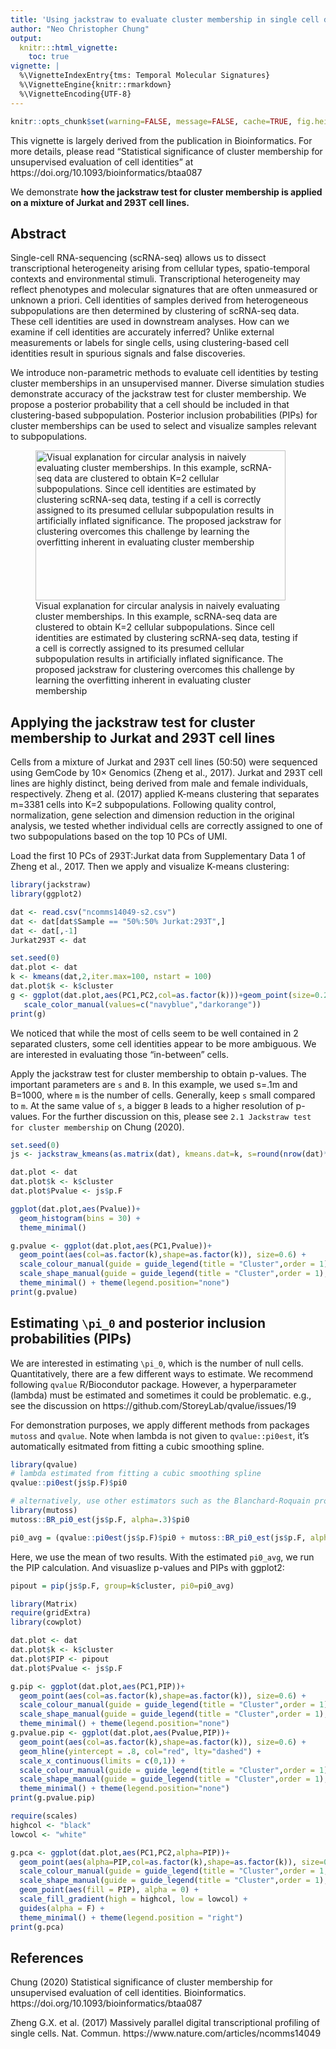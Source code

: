 ```yaml
---
title: 'Using jackstraw to evaluate cluster membership in single cell data'
author: "Neo Christopher Chung"
output:
  knitr:::html_vignette:
    toc: true
vignette: |
  %\VignetteIndexEntry{tms: Temporal Molecular Signatures}
  %\VignetteEngine{knitr::rmarkdown}
  %\VignetteEncoding{UTF-8}
---
```


```r
knitr::opts_chunk$set(warning=FALSE, message=FALSE, cache=TRUE, fig.height = 4, fig.width = 7, fig.align = "center",tidy.opts=list(width.cutoff=80),tidy=TRUE)
```

This vignette is largely derived from the publication in Bioinformatics. For more details, please read "Statistical significance of cluster membership for unsupervised evaluation of cell identities" at https://doi.org/10.1093/bioinformatics/btaa087

We demonstrate **how the jackstraw test for cluster membership is applied on a mixture of Jurkat and 293T cell lines.**

## Abstract

Single-cell RNA-sequencing (scRNA-seq) allows us to dissect transcriptional heterogeneity arising from cellular types, spatio-temporal contexts and environmental stimuli. Transcriptional heterogeneity may reflect phenotypes and molecular signatures that are often unmeasured or unknown a priori. Cell identities of samples derived from heterogeneous subpopulations are then determined by clustering of scRNA-seq data. These cell identities are used in downstream analyses. How can we examine if cell identities are accurately inferred? Unlike external measurements or labels for single cells, using clustering-based cell identities result in spurious signals and false discoveries.

We introduce non-parametric methods to evaluate cell identities by testing cluster memberships in an unsupervised manner. Diverse simulation studies demonstrate accuracy of the jackstraw test for cluster membership. We propose a posterior probability that a cell should be included in that clustering-based subpopulation. Posterior inclusion probabilities (PIPs) for cluster memberships can be used to select and visualize samples relevant to subpopulations.

![Visual explanation for circular analysis in naively evaluating cluster memberships. In this example, scRNA-seq data are clustered to obtain K=2 cellular subpopulations. Since cell identities are estimated by clustering scRNA-seq data, testing if a cell is correctly assigned to its presumed cellular subpopulation results in artificially inflated significance. The proposed jackstraw for clustering overcomes this challenge by learning the overfitting inherent in evaluating cluster membership](jackstraw-cluster-fig/CircularAnalysis.png){#id .class width=400 height=240}

## Applying the jackstraw test for cluster membership to Jurkat and 293T cell lines

Cells from a mixture of Jurkat and 293T cell lines (50:50) were sequenced using GemCode by 10× Genomics (Zheng et al., 2017). Jurkat and 293T cell lines are highly distinct, being derived from male and female individuals, respectively. Zheng et al. (2017) applied K-means clustering that separates m=3381 cells into K=2 subpopulations. Following quality control, normalization, gene selection and dimension reduction in the original analysis, we tested whether individual cells are correctly assigned to one of two subpopulations based on the top 10 PCs of UMI.

Load the first 10 PCs of 293T:Jurkat data from Supplementary Data 1 of Zheng et al., 2017. Then we apply and visualize K-means clustering:

```r
library(jackstraw)
library(ggplot2)

dat <- read.csv("ncomms14049-s2.csv")
dat <- dat[dat$Sample == "50%:50% Jurkat:293T",]
dat <- dat[,-1]
Jurkat293T <- dat

set.seed(0)
dat.plot <- dat
k <- kmeans(dat,2,iter.max=100, nstart = 100)
dat.plot$k <- k$cluster
g <- ggplot(dat.plot,aes(PC1,PC2,col=as.factor(k)))+geom_point(size=0.2,alpha=1)+theme_classic()+
   scale_color_manual(values=c("navyblue","darkorange"))
print(g)
```

We noticed that while the most of cells seem to be well contained in 2 separated clusters, some cell identities appear to be more ambiguous. We are interested in evaluating those "in-between" cells.

Apply the jackstraw test for cluster membership to obtain p-values. The important parameters are ```s``` and ```B```. In this example, we used s=.1m and B=1000, where ```m``` is the number of cells. Generally, keep ```s``` small compared to ```m```. At the same value of ```s```, a bigger ```B``` leads to a higher resolution of p-values. For the further discussion on this, please see ```2.1 Jackstraw test for cluster membership``` on Chung (2020).

```r
set.seed(0) 
js <- jackstraw_kmeans(as.matrix(dat), kmeans.dat=k, s=round(nrow(dat)*.1), B=1000, verbose=FALSE, pool=FALSE)

dat.plot <- dat
dat.plot$k <- k$cluster
dat.plot$Pvalue <- js$p.F

ggplot(dat.plot,aes(Pvalue))+
  geom_histogram(bins = 30) +
  theme_minimal() 

g.pvalue <- ggplot(dat.plot,aes(PC1,Pvalue))+
  geom_point(aes(col=as.factor(k),shape=as.factor(k)), size=0.6) +
  scale_colour_manual(guide = guide_legend(title = "Cluster",order = 1), labels = c("1","2"), values = c("navyblue","darkorange"))+
  scale_shape_manual(guide = guide_legend(title = "Cluster",order = 1), labels = c("1","2"), values = c(16,17)) +
  theme_minimal() + theme(legend.position="none")
print(g.pvalue)
```

## Estimating ```\pi_0``` and posterior inclusion probabilities (PIPs)

We are interested in estimating ```\pi_0```, which is the number of null cells. Quantitatively, there are a few different ways to estimate. We recommend following ```qvalue``` R/Biocondutor package. However, a hyperparameter (lambda) must be estimated and sometimes it could be problematic. e.g., see the discussion on https://github.com/StoreyLab/qvalue/issues/19

For demonstration purposes, we apply different methods from packages ```mutoss``` and ```qvalue```. Note when lambda is not given to ```qvalue::pi0est```, it's automatically esitmated from fitting a cubic smoothing spline.

```r
library(qvalue)
# lambda estimated from fitting a cubic smoothing spline
qvalue::pi0est(js$p.F)$pi0

# alternatively, use other estimators such as the Blanchard-Roquain procedure.
library(mutoss)
mutoss::BR_pi0_est(js$p.F, alpha=.3)$pi0

pi0_avg = (qvalue::pi0est(js$p.F)$pi0 + mutoss::BR_pi0_est(js$p.F, alpha=.3)$pi0)/2
```

Here, we use the mean of two results. With the estimated ```pi0_avg```, we run the PIP calculation. And visuaslize p-values and PIPs with ggplot2:

```r
pipout = pip(js$p.F, group=k$cluster, pi0=pi0_avg)

library(Matrix)
require(gridExtra)
library(cowplot) 

dat.plot <- dat
dat.plot$k <- k$cluster
dat.plot$PIP <- pipout
dat.plot$Pvalue <- js$p.F

g.pip <- ggplot(dat.plot,aes(PC1,PIP))+
  geom_point(aes(col=as.factor(k),shape=as.factor(k)), size=0.6) +
  scale_colour_manual(guide = guide_legend(title = "Cluster",order = 1), labels = c("1","2"), values = c("navyblue","darkorange"))+
  scale_shape_manual(guide = guide_legend(title = "Cluster",order = 1), labels = c("1","2"), values = c(16,17)) +
  theme_minimal() + theme(legend.position="none")
g.pvalue.pip <- ggplot(dat.plot,aes(Pvalue,PIP))+
  geom_point(aes(col=as.factor(k),shape=as.factor(k)), size=0.6) +
  geom_hline(yintercept = .8, col="red", lty="dashed") +
  scale_x_continuous(limits = c(0,1)) +
  scale_colour_manual(guide = guide_legend(title = "Cluster",order = 1), labels = c("1","2"), values = c("navyblue","darkorange"))+
  scale_shape_manual(guide = guide_legend(title = "Cluster",order = 1), labels = c("1","2"), values = c(16,17)) +
  theme_minimal() + theme(legend.position="none")
print(g.pvalue.pip)

require(scales)
highcol <- "black"
lowcol <- "white"

g.pca <- ggplot(dat.plot,aes(PC1,PC2,alpha=PIP))+
  geom_point(aes(alpha=PIP,col=as.factor(k),shape=as.factor(k)), size=0.6) +
  scale_colour_manual(guide = guide_legend(title = "Cluster",order = 1, override.aes = list(size=1.5)), labels = c("1","2"), values = c("navyblue","darkorange"))+
  scale_shape_manual(guide = guide_legend(title = "Cluster",order = 1), labels = c("1","2"), values = c(16,17)) +
  geom_point(aes(fill = PIP), alpha = 0) +
  scale_fill_gradient(high = highcol, low = lowcol) +
  guides(alpha = F) +
  theme_minimal() + theme(legend.position = "right")
print(g.pca)
```


## References

Chung (2020) Statistical significance of cluster membership for unsupervised evaluation of cell identities. Bioinformatics. https://doi.org/10.1093/bioinformatics/btaa087

Zheng G.X. et al.  (2017) Massively parallel digital transcriptional profiling of single cells. Nat. Commun.  https://www.nature.com/articles/ncomms14049
